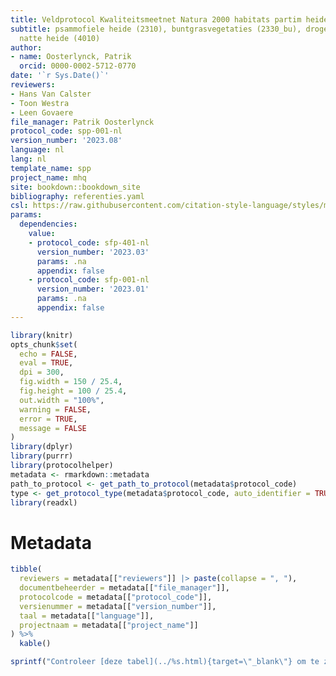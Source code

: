 ```yaml
---
title: Veldprotocol Kwaliteitsmeetnet Natura 2000 habitats partim heidehabitats
subtitle: psammofiele heide (2310), buntgrasvegetaties (2330_bu), droge heide (4030),
  natte heide (4010)
author:
- name: Oosterlynck, Patrik
  orcid: 0000-0002-5712-0770
date: '`r Sys.Date()`'
reviewers:
- Hans Van Calster
- Toon Westra
- Leen Govaere
file_manager: Patrik Oosterlynck
protocol_code: spp-001-nl
version_number: '2023.08'
language: nl
lang: nl
template_name: spp
project_name: mhq
site: bookdown::bookdown_site
bibliography: referenties.yaml
csl: https://raw.githubusercontent.com/citation-style-language/styles/master/research-institute-for-nature-and-forest.csl
params:
  dependencies:
    value:
    - protocol_code: sfp-401-nl
      version_number: '2023.03'
      params: .na
      appendix: false
    - protocol_code: sfp-001-nl
      version_number: '2023.01'
      params: .na
      appendix: false
---
```


```{=html}
<!--
Instructies bij opmaak van het protocol:

Hieronder vind je de verschillende onderdelen van een protocol.
In de bijhorende losse `Rmd` bestanden vind je een beschrijving wat er bij elk onderdeel vermeld moet worden.
Het is in die bestanden dat je moet editeren.
Niet alle onderdelen zijn altijd van toepassing.
Laat in die gevallen de titel hoofdingen staan en vermeld expliciet "niet van toepassing".
-->
```
```r
library(knitr)
opts_chunk$set(
  echo = FALSE,
  eval = TRUE,
  dpi = 300,
  fig.width = 150 / 25.4,
  fig.height = 100 / 25.4,
  out.width = "100%",
  warning = FALSE,
  error = TRUE,
  message = FALSE
)
library(dplyr)
library(purrr)
library(protocolhelper)
metadata <- rmarkdown::metadata
path_to_protocol <- get_path_to_protocol(metadata$protocol_code)
type <- get_protocol_type(metadata$protocol_code, auto_identifier = TRUE)
library(readxl)
```

# Metadata {.unnumbered}

```r
tibble(
  reviewers = metadata[["reviewers"]] |> paste(collapse = ", "),
  documentbeheerder = metadata[["file_manager"]],
  protocolcode = metadata[["protocol_code"]],
  versienummer = metadata[["version_number"]],
  taal = metadata[["language"]],
  projectnaam = metadata[["project_name"]]
) %>%
  kable()
```

```r
sprintf("Controleer [deze tabel](../%s.html){target=\"_blank\"} om te zien of een meer recente versie beschikbaar is.", type) |> cat() # nolint
```
